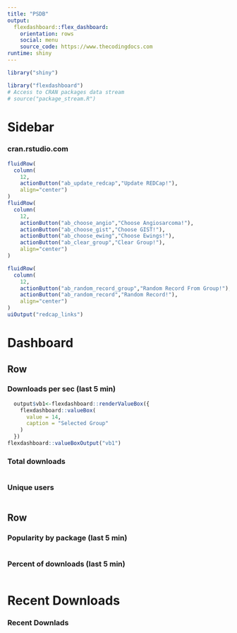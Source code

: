 ```yaml
---
title: "PSDB"
output: 
  flexdashboard::flex_dashboard:
    orientation: rows
    social: menu
    source_code: https://www.thecodingdocs.com
runtime: shiny
---
```


```r
library("shiny")

library("flexdashboard")
# Access to CRAN packages data stream
# source("package_stream.R")

```

Sidebar {.sidebar}
=======================================================================

### cran.rstudio.com

```r

fluidRow(
  column(
    12,
    actionButton("ab_update_redcap","Update REDCap!"),
    align="center")
)
fluidRow(
  column(
    12,
    actionButton("ab_choose_angio","Choose Angiosarcoma!"),
    actionButton("ab_choose_gist","Choose GIST!"),
    actionButton("ab_choose_ewing","Choose Ewings!"),
    actionButton("ab_clear_group","Clear Group!"),
    align="center")
)

fluidRow(
  column(
    12,
    actionButton("ab_random_record_group","Random Record From Group!"),
    actionButton("ab_random_record","Random Record!"),
    align="center")
)
uiOutput("redcap_links")

```


Dashboard
=======================================================================

Row
-----------------------------------------------------------------------

### Downloads per sec (last 5 min) {.value-box}

```r
  output$vb1<-flexdashboard::renderValueBox({
    flexdashboard::valueBox(
      value = 14,
      caption = "Selected Group"
    )
  })
flexdashboard::valueBoxOutput("vb1")
```

### Total downloads {.value-box}

```r


```

### Unique users {.value-box}

```r

```

Row
-----------------------------------------------------------------------

### Popularity by package (last 5 min) {data-width=700}

```r


```

### Percent of downloads (last 5 min) {data-width=340}

```r


```

Recent Downloads
=======================================================================

### Recent Downlads

```r


```
